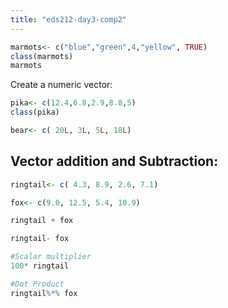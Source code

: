 ```yaml
---
title: "eds212-day3-comp2"
---
```


```r
marmots<- c("blue","green",4,"yellow", TRUE)
class(marmots)
marmots
```

Create a numeric vector:

```r
pika<- c(12.4,6.8,2.9,8.8,5)
class(pika)
```

```r
bear<- c( 20L, 3L, 5L, 18L)
```

## Vector addition and Subtraction:

```r
ringtail<- c( 4.3, 8.9, 2.6, 7.1)

fox<- c(9.0, 12.5, 5.4, 10.9)

ringtail + fox

ringtail- fox

#Scalar multiplier
100* ringtail

#Dot Product
ringtail%*% fox
```
